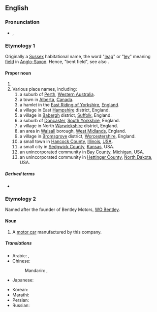 ==English==
{{wikipedia}}
{{slim-wikipedia|Bentley (disambiguation)}}

===Pronunciation===
* {{enPR|bĕnt'lē}}, {{IPA|/ˈbentliː/|lang=en}}

===Etymology 1===
Originally a [[Sussex]] habitational name, the word "[[leag]]" or "[[ley]]" meaning [[field]] in [[Anglo-Saxon]]. Hence, "bent field", see also {{mention|en|Bentham}}.

====Proper noun====
{{en-proper noun}}

# {{surname|A=An|English [[habitational]]|from=Old English}}
# Various place names, including:
## a suburb of [[Perth]], [[Western Australia]].
## a town in [[Alberta]], [[Canada]].
## a hamlet in the [[East Riding of Yorkshire]], [[England]].
## a village in East [[Hampshire]] district, England.
## a village in [[Babergh]] district, [[Suffolk]], England.
## a suburb of [[Doncaster]], [[South Yorkshire]], England.
## a village in North [[Warwickshire]] district, England.
## an area in [[Walsall]] borough, [[West Midlands]], England.
## a village in [[Bromsgrove]] district, [[Worcestershire]], England.
## a small town in [[Hancock County]], [[Illinois]], [[USA]].
## a small city in [[Sedgwick County]], [[Kansas]], USA.
## an unincorporated community in [[Bay County]], [[Michigan]], USA.
## an unincorporated community in [[Hettinger County]], [[North Dakota]], USA.

=====Derived terms=====
* {{l|en|Bentleyan}}

===Etymology 2===
Named after the founder of Bentley Motors, [[w:WO Bentley|WO Bentley]].

====Noun====
{{en-noun}}

# A [[motor car]] manufactured by this company.

=====Translations=====
{{trans-top|British car}}
* Arabic: {{t|ar|بِنْتْلِي|m}}, {{t|ar|بِنْتْلِي|m|tr=bentlī}}
* Chinese:
*: Mandarin: {{t+|cmn|賓利|sc=Hani}}, {{t+|cmn|宾利|tr=Bīnlì|sc=Hani}}
* Japanese: {{t|ja|ベントレー|tr=Bentorē|sc=Jpan}}
{{trans-mid}}
* Korean: {{t|ko|벤틀리|tr=Benteulli|sc=Kore}}
* Marathi: {{t|mr|बेन्ट्ली|f|tr=benṭlī|sc=Deva}}
* Persian: {{t|fa|بنتلی|tr=Bentli|sc=fa-Arab}}
* Russian: {{t|ru|Бе́нтли|f|tr=Bɛ́ntli}}
{{trans-bottom}}

{{topics|en|Automobiles|Western Australia|Alberta|England|Villages in England|Illinois|Kansas|Michigan|North Dakota}}